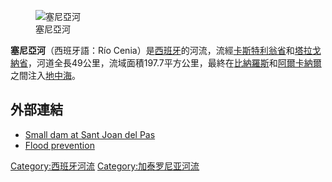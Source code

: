 [[Image:Rio_Sénia,_Parc_Naturals_Els_Ports-083.JPG|塞尼亞河]]

'''塞尼亞河'''（西班牙語：Río Cenia）是[[西班牙|西班牙]]的河流，流經[[卡斯特利翁省|卡斯特利翁省]]和[[塔拉戈納省|塔拉戈納省]]，河道全長49公里，流域面積197.7平方公里，最終在[[比納羅斯|比納羅斯]]和[[阿爾卡納爾|阿爾卡納爾]]之間注入[[地中海|地中海]]。

==外部連結==
*[https://web.archive.org/web/20110716192916/http://www.taronjadigital.com/noticias/noticia.asp?id=587 Small dam at Sant Joan del Pas] {{ca}}
*[https://web.archive.org/web/20120313230945/http://www.inforiesgos.es/ficheros_comunes/inundaciones_y_sequias/documentos/ZI_TOMOII_JUCAR.pdf Flood prevention] {{es}}
{{coord|40|38|10|N|0|15|56|E|source:cawiki_region:ES_type:river|display=title}}

{{Spain-geo-stub}}
[[Category:西班牙河流|Category:西班牙河流]]
[[Category:加泰罗尼亚河流|Category:加泰罗尼亚河流]]